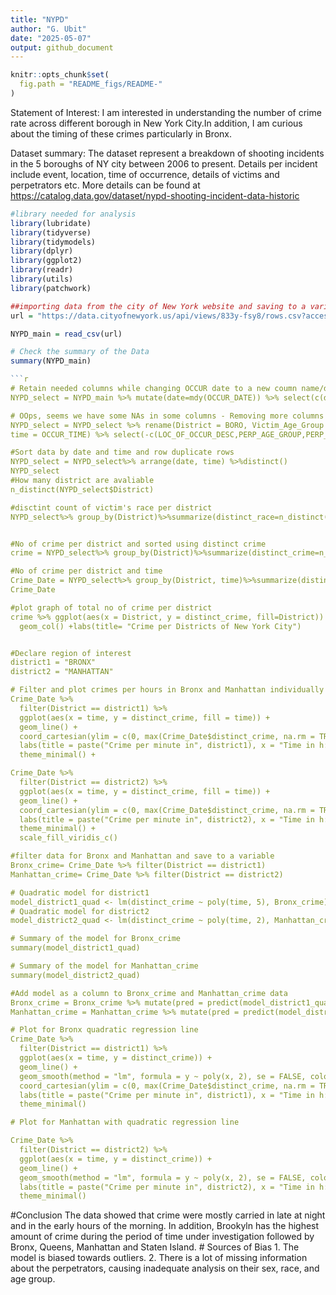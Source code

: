 ```yaml
---
title: "NYPD"
author: "G. Ubit"
date: "2025-05-07"
output: github_document
---
```

```r
knitr::opts_chunk$set(
  fig.path = "README_figs/README-"
)
```
Statement of Interest: I am interested in understanding  the number of crime rate across different borough in New York City.In addition, I am curious about the timing of these crimes particularly in Bronx.

Dataset summary: The dataset represent a breakdown of shooting incidents in the 5 boroughs of NY city between 2006 to present. Details per incident include event, location, time of occurrence, details of victims and perpetrators etc. More details can be found at <https://catalog.data.gov/dataset/nypd-shooting-incident-data-historic>

```r
#library needed for analysis
library(lubridate)
library(tidyverse)
library(tidymodels)
library(dplyr)
library(ggplot2)
library(readr)
library(utils)
library(patchwork)

##importing data from the city of New York website and saving to a variable
url = "https://data.cityofnewyork.us/api/views/833y-fsy8/rows.csv?accessType=DOWNLOAD"

NYPD_main = read_csv(url)

# Check the summary of the Data
summary(NYPD_main)

```r
# Retain needed columns while changing OCCUR date to a new coumn name/date object
NYPD_select = NYPD_main %>% mutate(date=mdy(OCCUR_DATE)) %>% select(c(date, OCCUR_TIME, BORO, LOC_OF_OCCUR_DESC,PERP_AGE_GROUP,PERP_AGE_GROUP, PERP_SEX,  PERP_RACE, VIC_AGE_GROUP,VIC_SEX, VIC_RACE, INCIDENT_KEY))

# OOps, seems we have some NAs in some columns - Removing more columns and renaming some of the remaining column
NYPD_select = NYPD_select %>% rename(District = BORO, Victim_Age_Group = VIC_AGE_GROUP, Victim_Sex = VIC_SEX, Victim_race=VIC_RACE, 
time = OCCUR_TIME) %>% select(-c(LOC_OF_OCCUR_DESC,PERP_AGE_GROUP,PERP_SEX,PERP_RACE))

#Sort data by date and time and row duplicate rows
NYPD_select = NYPD_select%>% arrange(date, time) %>%distinct()
NYPD_select
#How many district are avaliable
n_distinct(NYPD_select$District)

#disctint count of victim's race per district
NYPD_select%>% group_by(District)%>%summarize(distinct_race=n_distinct(Victim_race))


#No of crime per district and sorted using distinct crime
crime = NYPD_select%>% group_by(District)%>%summarize(distinct_crime=n_distinct(INCIDENT_KEY))%>% arrange(distinct_crime)

#No of crime per district and time
Crime_Date = NYPD_select%>% group_by(District, time)%>%summarize(distinct_crime=n_distinct(INCIDENT_KEY))
Crime_Date

#plot graph of total no of crime per district
crime %>% ggplot(aes(x = District, y = distinct_crime, fill=District)) +
  geom_col() +labs(title= "Crime per Districts of New York City")


#Declare region of interest
district1 = "BRONX"
district2 = "MANHATTAN"

# Filter and plot crimes per hours in Bronx and Manhattan individually
Crime_Date %>%
  filter(District == district1) %>%
  ggplot(aes(x = time, y = distinct_crime, fill = time)) +
  geom_line() +
  coord_cartesian(ylim = c(0, max(Crime_Date$distinct_crime, na.rm = TRUE))) +
  labs(title = paste("Crime per minute in", district1), x = "Time in h:m:s", y = "Distinct Crime") +
  theme_minimal() +

Crime_Date %>%
  filter(District == district2) %>%
  ggplot(aes(x = time, y = distinct_crime, fill = time)) +
  geom_line() +
  coord_cartesian(ylim = c(0, max(Crime_Date$distinct_crime, na.rm = TRUE))) +
  labs(title = paste("Crime per minute in", district2), x = "Time in h:m:s", y = "Distinct Crime") +
  theme_minimal() +
  scale_fill_viridis_c()

#filter data for Bronx and Manhattan and save to a variable
Bronx_crime= Crime_Date %>% filter(District == district1)
Manhattan_crime= Crime_Date %>% filter(District == district2)

# Quadratic model for district1
model_district1_quad <- lm(distinct_crime ~ poly(time, 5), Bronx_crime)
# Quadratic model for district2
model_district2_quad <- lm(distinct_crime ~ poly(time, 2), Manhattan_crime)

# Summary of the model for Bronx_crime
summary(model_district1_quad)

# Summary of the model for Manhattan_crime
summary(model_district2_quad)

#Add model as a column to Bronx_crime and Manhattan_crime data
Bronx_crime = Bronx_crime %>% mutate(pred = predict(model_district1_quad))
Manhattan_crime = Manhattan_crime %>% mutate(pred = predict(model_district2_quad))

# Plot for Bronx quadratic regression line
Crime_Date %>%
  filter(District == district1) %>%
  ggplot(aes(x = time, y = distinct_crime)) +
  geom_line() +
  geom_smooth(method = "lm", formula = y ~ poly(x, 2), se = FALSE, color = "blue") +
  coord_cartesian(ylim = c(0, max(Crime_Date$distinct_crime, na.rm = TRUE))) +
  labs(title = paste("Crime per minute in", district1), x = "Time in h:m:s", y = "Distinct Crime") +
  theme_minimal()

# Plot for Manhattan with quadratic regression line

Crime_Date %>%
  filter(District == district2) %>%
  ggplot(aes(x = time, y = distinct_crime)) +
  geom_line() +
  geom_smooth(method = "lm", formula = y ~ poly(x, 2), se = FALSE, color = "blue") +
  labs(title = paste("Crime per minute in", district2), x = "Time in h:m:s", y = "Distinct Crime") +
  theme_minimal()
```

#Conclusion
The data showed that crime were mostly carried in late at night and in the early hours of the morning. In addition, Brookyln has the highest amount of crime during the period of time under investigation followed by Bronx, Queens, Manhattan and Staten Island.
# Sources of Bias
1. The model is biased towards outliers.
2. There is a lot of missing information about the perpetrators, causing inadequate analysis on their sex, race, and age group.
